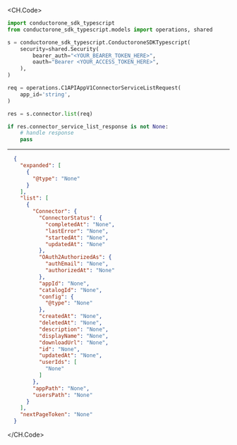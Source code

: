 
<CH.Code>
```python List.py
import conductorone_sdk_typescript
from conductorone_sdk_typescript.models import operations, shared

s = conductorone_sdk_typescript.ConductoroneSDKTypescript(
    security=shared.Security(
        bearer_auth="<YOUR_BEARER_TOKEN_HERE>",
        oauth="Bearer <YOUR_ACCESS_TOKEN_HERE>",
    ),
)

req = operations.C1APIAppV1ConnectorServiceListRequest(
    app_id='string',
)

res = s.connector.list(req)

if res.connector_service_list_response is not None:
    # handle response
    pass
```
---

```json Example Response
  {
    "expanded": [
      {
        "@type": "None"
      }
    ],
    "list": [
      {
        "Connector": {
          "ConnectorStatus": {
            "completedAt": "None",
            "lastError": "None",
            "startedAt": "None",
            "updatedAt": "None"
          },
          "OAuth2AuthorizedAs": {
            "authEmail": "None",
            "authorizedAt": "None"
          },
          "appId": "None",
          "catalogId": "None",
          "config": {
            "@type": "None"
          },
          "createdAt": "None",
          "deletedAt": "None",
          "description": "None",
          "displayName": "None",
          "downloadUrl": "None",
          "id": "None",
          "updatedAt": "None",
          "userIds": [
            "None"
          ]
        },
        "appPath": "None",
        "usersPath": "None"
      }
    ],
    "nextPageToken": "None"
  }
```
</CH.Code>
